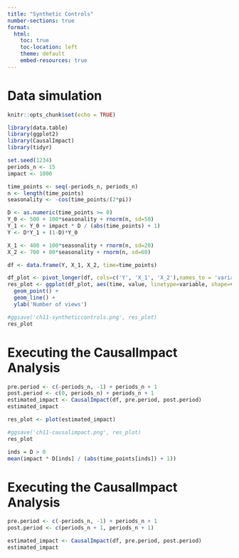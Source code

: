 ```yaml
---
title: "Synthetic Controls"
number-sections: true
format:
  html:
    toc: true
    toc-location: left
    theme: default
    embed-resources: true
---
```


# Data simulation

```r
knitr::opts_chunk$set(echo = TRUE)
```

```r
library(data.table)
library(ggplot2)
library(CausalImpact)
library(tidyr)
```

```r
set.seed(1234)
periods_n <- 15
impact <- 1000

time_points <- seq(-periods_n, periods_n)
n <- length(time_points)
seasonality <- -cos(time_points/(2*pi))

D <- as.numeric(time_points >= 0)
Y_0 <- 500 + 100*seasonality + rnorm(n, sd=50)
Y_1 <- Y_0 + impact * D / (abs(time_points) + 1)
Y <- D*Y_1 + (1-D)*Y_0

X_1 <- 400 + 100*seasonality + rnorm(n, sd=20)
X_2 <- 700 + 80*seasonality + rnorm(n, sd=60)

df <- data.frame(Y, X_1, X_2, time=time_points)
```

```r
df_plot <- pivot_longer(df, cols=c('Y', 'X_1', 'X_2'),names_to = 'variable' )
res_plot <- ggplot(df_plot, aes(time, value, linetype=variable, shape=variable)) +
  geom_point() +
  geom_line() +
  ylab('Number of views')

#ggsave('ch11-syntheticcontrols.png', res_plot)
res_plot
```

# Executing the CausalImpact Analysis


```r
pre.period <- c(-periods_n, -1) + periods_n + 1
post.period <- c(0, periods_n) + periods_n + 1
estimated_impact <- CausalImpact(df, pre.period, post.period)
estimated_impact
```

```r
res_plot <- plot(estimated_impact)

#ggsave('ch11-causalimpact.png', res_plot)
res_plot
```

```r
inds = D > 0
mean(impact * D[inds] / (abs(time_points[inds]) + 1))
```

# Executing the CausalImpact Analysis

```r
pre.period <- c(-periods_n, -1) + periods_n + 1
post.period <- c(periods_n + 1, periods_n + 1)

estimated_impact <- CausalImpact(df, pre.period, post.period)
estimated_impact
```
